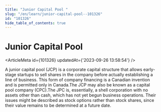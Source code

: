```yaml
---
title: "Junior Capital Pool "
slug: "/en/learn/junior-capital-pool--101326"
id: "101326"
hide_table_of_contents: true
---
```



# Junior Capital Pool 

<ArticleMeta id={101326} updatedAt={'2023-09-26 13:58:54'} />
<div className='border-solid border-b border-t-0 my-4 border-[var(--ifm-color-gray-300)]' />

A junior capital pool (JCP) is a corporate capital structure that allows early-stage startups to sell shares in the company before actually establishing a line of business. This form of company financing is a Canadian invention and is permitted only in Canada.The JCP may also be known as a capital pool company (CPC).The JPC is, essentially, a shell corporation with no assets other than cash, which has not yet begun business operations. Their issues might be described as stock options rather than stock shares, since their value remains to be determined at a future date.
